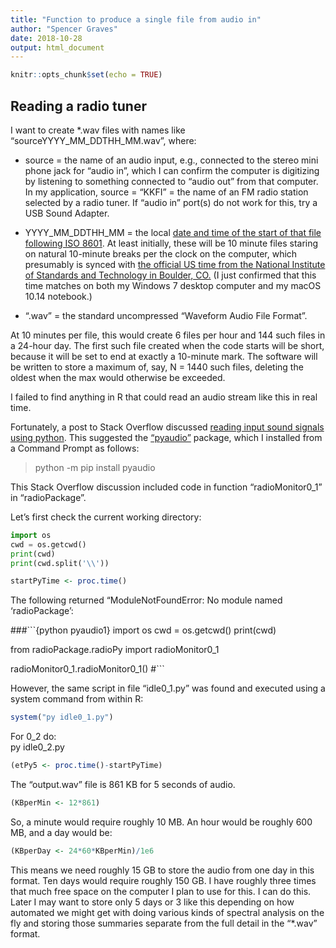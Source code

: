 ```yaml
---
title: "Function to produce a single file from audio in"
author: "Spencer Graves"
date: 2018-10-28
output: html_document
---
```


```r
knitr::opts_chunk$set(echo = TRUE)
```

## Reading a radio tuner 

I want to create *.wav files with names like "sourceYYYY_MM_DDTHH_MM.wav", where:  

* source = the name of an audio input, e.g., connected to the stereo mini phone jack for "audio in", which I can confirm the computer is digitizing by listening to something connected to "audio out" from that computer.  In my application, source = "KKFI" = the name of an FM radio station selected by a radio tuner.  If "audio in" port(s) do not work for this, try a USB Sound Adapter.  

* YYYY_MM_DDTHH_MM = the local [date and time of the start of that file following ISO 8601](https://en.wikipedia.org/wiki/ISO_8601).  At least initially, these will be 10 minute files staring on natural 10-minute breaks per the clock on the computer, which presumably is synced with [the official US time from the National Institute of Standards and Technology in Boulder, CO.](https://www.time.gov/) (I just confirmed that this time matches on both my Windows 7 desktop computer and my macOS 10.14 notebook.)

* ".wav" = the standard uncompressed "Waveform Audio File Format".  

At 10 minutes per file, this would create 6 files per hour and 144 such files in a 24-hour day.  The first such file created when the code starts will be short, because it will be set to end at exactly a 10-minute mark.  The software will be written to store a maximum of, say, N = 1440 such files, deleting the oldest when the max would otherwise be exceeded.  

I failed to find anything in R that could read an audio stream like this in real time.  

Fortunately, a post to Stack Overflow discussed [reading input sound signals using python](https://stackoverflow.com/questions/35344649/reading-input-sound-signal-using-python). This suggested the ["pyaudio"](https://people.csail.mit.edu/hubert/pyaudio/) package, which I installed from a Command Prompt as follows:  

> python -m pip install pyaudio

This Stack Overflow discussion included code in function "radioMonitor0_1" in "radioPackage\radioPy".

Let's first check the current working directory:  

```python
import os
cwd = os.getcwd()
print(cwd)
print(cwd.split('\\'))
```


```r
startPyTime <- proc.time()
```

The following returned "ModuleNotFoundError: No module named 'radioPackage':

###```{python pyaudio1}
import os
cwd = os.getcwd()
print(cwd)

from radioPackage.radioPy import radioMonitor0_1

radioMonitor0_1.radioMonitor0_1()
#```

However, the same script in file "idle0_1.py" was found and executed using a system command from within R: 

```r
system("py idle0_1.py")
```
For 0_2 do:  
py idle0_2.py
```r
(etPy5 <- proc.time()-startPyTime)
```

The "output.wav" file is 861 KB for 5 seconds of audio. 

```r
(KBperMin <- 12*861)
```

So, a minute would require roughly 10 MB.  An hour would be roughly 600 MB, and a day would be:  

```r
(KBperDay <- 24*60*KBperMin)/1e6
```

This means we need roughly 15 GB to store the audio from one day in this format.  Ten days would require roughly 150 GB.  I have roughly three times that much free space on the computer I plan to use for this.  I can do this. Later I may want to store only 5 days or 3 like this depending on how automated we might get with doing various kinds of spectral analysis on the fly and storing those summaries separate from the full detail in the "*.wav" format.  

